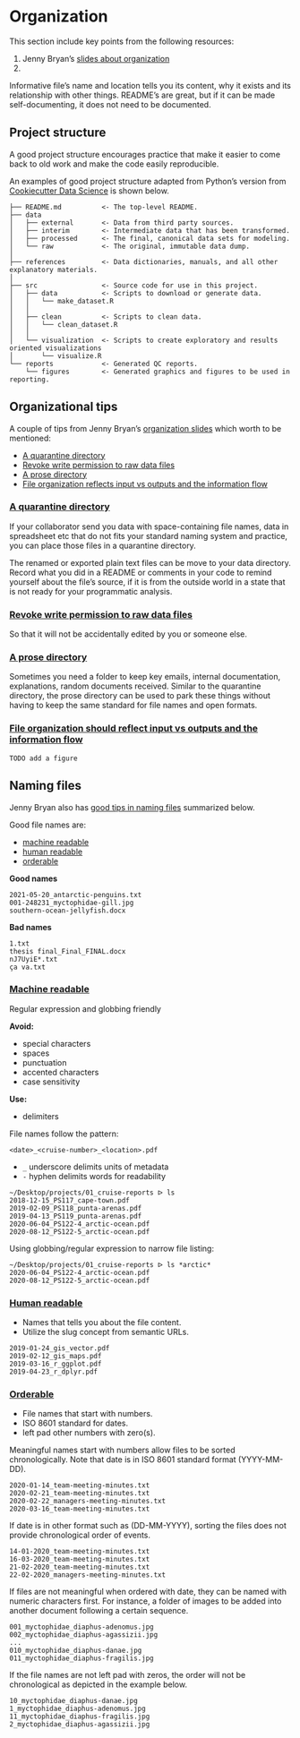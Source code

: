 # Organization

This section include key points from the following resources:

1. Jenny Bryan's [slides about organization](http://www2.stat.duke.edu/~rcs46/lectures_2015/01-markdown-git/slides/organization-slides/organization-slides.pdf)
2. 


Informative file's name and location tells you its content, why it exists and its relationship with other things. README's are great, but if it can be made self-documenting, it does not need to be documented.


## Project structure

A good project structure encourages practice that make it easier to come back to old work and make the code easily reproducible.

An examples of good project structure adapted from Python’s version from [Cookiecutter Data Science](https://drivendata.github.io/cookiecutter-data-science/) is shown below.

```
├── README.md          <- The top-level README.
├── data
│   ├── external       <- Data from third party sources.
│   ├── interim        <- Intermediate data that has been transformed.
│   ├── processed      <- The final, canonical data sets for modeling.
│   └── raw            <- The original, immutable data dump.
│
├── references         <- Data dictionaries, manuals, and all other explanatory materials.
│
├── src                <- Source code for use in this project.
│   ├── data           <- Scripts to download or generate data.
│   │   └── make_dataset.R
│   │
│   ├── clean          <- Scripts to clean data.
│   │   └── clean_dataset.R
│   │
│   └── visualization  <- Scripts to create exploratory and results oriented visualizations
│       └── visualize.R
└── reports            <- Generated QC reports.
    └── figures        <- Generated graphics and figures to be used in reporting.
```


## Organizational tips

A couple of tips from Jenny Bryan's [organization slides](http://www2.stat.duke.edu/~rcs46/lectures_2015/01-markdown-git/slides/organization-slides/organization-slides.pdf) which worth to be mentioned: 

- [A quarantine directory](#a-quarantine-directory)
- [Revoke write permission to raw data files](#revoke-write-permission-to-raw-data-files)
- [A prose directory](#a-prose-directory)
- [File organization reflects input vs outputs and the information flow](#file-organization-reflects-input-vs-outputs-and-the-information-flow)

### [A quarantine directory](#a-quarantine-directory)

If your collaborator send you data with space-containing file names, data in spreadsheet etc that do not fits your standard naming system and practice, you can place those files in a quarantine directory.

The renamed or exported plain text files can be move to your data directory. Record what you did in a README or comments in your code to remind yourself about the file's source, if it is from the outside world in a state that is not ready for your programmatic analysis.

### [Revoke write permission to raw data files](#revoke-write-permission-to-raw-data-files)

So that it will not be accidentally edited by you or someone else.

### [A prose directory](#a-prose-directory)

Sometimes you need a folder to keep key emails, internal documentation, explanations, random documents received. Similar to the quarantine directory, the prose directory can be used to park these things without having to keep the same standard for file names and open formats.

### [File organization should reflect input vs outputs and the information flow](#file-organization-reflects-input-vs-outputs-and-the-information-flow)

`TODO add a figure`


## Naming files

Jenny Bryan also has [good tips in naming files](https://speakerdeck.com/jennybc/how-to-name-files) summarized below.

Good file names are:

- [machine readable](#machine-readable)
- [human readable](#human-readable)
- [orderable](#orderable)

**Good names**

```
2021-05-20_antarctic-penguins.txt
001-248231_myctophidae-gill.jpg
southern-ocean-jellyfish.docx
```

**Bad names**

```
1.txt 
thesis final_Final_FINAL.docx 
nJ7UyiE*.txt 
ça va.txt
```

### [Machine readable](#machine-readable)

Regular expression and globbing friendly

**Avoid:**

- special characters
- spaces
- punctuation
- accented characters
- case sensitivity

**Use:**

- delimiters

File names follow the pattern:

`<date>_<cruise-number>_<location>.pdf`

- `_` underscore delimits units of metadata
- `-` hyphen delimits words for readability

```
~/Desktop/projects/01_cruise-reports ᐅ ls
2018-12-15_PS117_cape-town.pdf
2019-02-09_PS118_punta-arenas.pdf
2019-04-13_PS119_punta-arenas.pdf
2020-06-04_PS122-4_arctic-ocean.pdf
2020-08-12_PS122-5_arctic-ocean.pdf
```

Using globbing/regular expression to narrow file listing:

```
~/Desktop/projects/01_cruise-reports ᐅ ls *arctic*
2020-06-04_PS122-4_arctic-ocean.pdf
2020-08-12_PS122-5_arctic-ocean.pdf
```

### [Human readable](#human-readable)

- Names that tells you about the file content.
- Utilize the slug concept from semantic URLs.

```
2019-01-24_gis_vector.pdf
2019-02-12_gis_maps.pdf
2019-03-16_r_ggplot.pdf
2019-04-23_r_dplyr.pdf
```

### [Orderable](#orderable)

- File names that start with numbers.
- ISO 8601 standard for dates.
- left pad other numbers with zero(s).

Meaningful names start with numbers allow files to be sorted chronologically. Note that date is in ISO 8601 standard format (YYYY-MM-DD).

```
2020-01-14_team-meeting-minutes.txt
2020-02-21_team-meeting-minutes.txt
2020-02-22_managers-meeting-minutes.txt
2020-03-16_team-meeting-minutes.txt
```

If date is in other format such as (DD-MM-YYYY), sorting the files does not provide chronological order of events.

```
14-01-2020_team-meeting-minutes.txt
16-03-2020_team-meeting-minutes.txt
21-02-2020_team-meeting-minutes.txt
22-02-2020_managers-meeting-minutes.txt
```

If files are not meaningful when ordered with date, they can be named with numeric characters first. For instance, a folder of images to be added into another document following a certain sequence.

```
001_myctophidae_diaphus-adenomus.jpg
002_myctophidae_diaphus-agassizii.jpg
...
010_myctophidae_diaphus-danae.jpg
011_myctophidae_diaphus-fragilis.jpg
```

If the file names are not left pad with zeros, the order will not be chronological as depicted in the example below.

```
10_myctophidae_diaphus-danae.jpg
1_myctophidae_diaphus-adenomus.jpg
11_myctophidae_diaphus-fragilis.jpg
2_myctophidae_diaphus-agassizii.jpg
```





